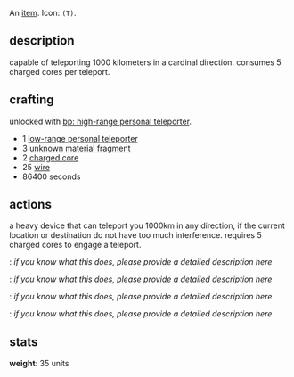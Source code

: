 {{FixTitle}}
An [[items|item]]. Icon: <code><nowiki>(T)</nowiki></code>.

== description ==

capable of teleporting 1000 kilometers in a cardinal direction. consumes 5 charged cores per teleport.

== crafting ==

unlocked with [[bp: high-range personal teleporter]].

* 1 [[low-range personal teleporter]]
* 3 [[unknown material fragment]]
* 2 [[charged core]]
* 25 [[wire]]
* 86400 seconds

== actions ==

a heavy device that can teleport you 1000km in any direction, if the current location or destination do not have too much interference. requires 5 charged cores to engage a teleport.

{{Button|teleport north}}: ''if you know what this does, please provide a detailed description here''

{{Button|teleport east}}: ''if you know what this does, please provide a detailed description here''

{{Button|teleport south}}: ''if you know what this does, please provide a detailed description here''

{{Button|teleport west}}: ''if you know what this does, please provide a detailed description here''

== stats ==

'''weight''': 35 units